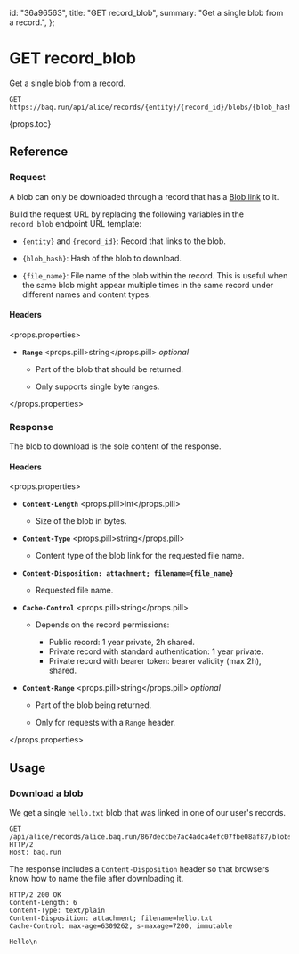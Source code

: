   id: "36a96563",
  title: "GET record_blob",
  summary: "Get a single blob from a record.",
};

# GET record_blob

Get a single blob from a record.

```httpcli
GET https://baq.run/api/alice/records/{entity}/{record_id}/blobs/{blob_hash}/{file_name}
```

{props.toc}

## Reference

### Request

A blob can only be downloaded through a record that has a [Blob link](70af90d6) to it.

Build the request URL by replacing the following variables in the `record_blob` endpoint URL template:

- `{entity}` and `{record_id}`: Record that links to the blob.

- `{blob_hash}`: Hash of the blob to download.

- `{file_name}`: File name of the blob within the record. This is useful when the same blob might appear multiple times in the same record under different names and content types.

#### Headers

<props.properties>

- **`Range`** <props.pill>string</props.pill> _optional_

  - Part of the blob that should be returned.

  - Only supports single byte ranges.

</props.properties>

### Response

The blob to download is the sole content of the response.

#### Headers

<props.properties>

- **`Content-Length`** <props.pill>int</props.pill>

  - Size of the blob in bytes.

- **`Content-Type`** <props.pill>string</props.pill>

  - Content type of the blob link for the requested file name.

- **`Content-Disposition: attachment; filename={file_name}`**

  - Requested file name.

- **`Cache-Control`** <props.pill>string</props.pill>

  - Depends on the record permissions:

    - Public record: 1 year private, 2h shared.
    - Private record with standard authentication: 1 year private.
    - Private record with bearer token: bearer validity (max 2h), shared.

- **`Content-Range`** <props.pill>string</props.pill> _optional_

  - Part of the blob being returned.

  - Only for requests with a `Range` header.

</props.properties>

## Usage

### Download a blob

We get a single `hello.txt` blob that was linked in one of our user's records.

```http
GET /api/alice/records/alice.baq.run/867deccbe7ac4adca4efc07fbe08af87/blobs/66a045b452102c59d840ec097d59d9467e13a3f34f6494e539ffd32c1bb35f18/hello.txt HTTP/2
Host: baq.run
```

The response includes a `Content-Disposition` header so that browsers know how to name the file after downloading it.

```http
HTTP/2 200 OK
Content-Length: 6
Content-Type: text/plain
Content-Disposition: attachment; filename=hello.txt
Cache-Control: max-age=6309262, s-maxage=7200, immutable

Hello\n
```
